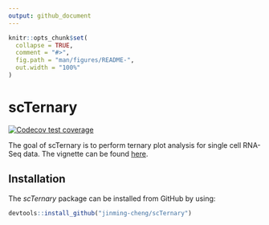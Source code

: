 ```yaml
---
output: github_document
---
```


<!-- README.md is generated from README.Rmd. Please edit that file -->

```r
knitr::opts_chunk$set(
  collapse = TRUE,
  comment = "#>",
  fig.path = "man/figures/README-",
  out.width = "100%"
)
```

# scTernary

<!-- badges: start -->
[![Codecov test coverage](https://codecov.io/gh/jinming-cheng/scTernary/branch/main/graph/badge.svg)](https://app.codecov.io/gh/jinming-cheng/scTernary?branch=main)
<!-- badges: end -->

The goal of scTernary is to perform ternary plot analysis for single cell RNA-Seq data. The vignette can be found [here](https://jinming-cheng.github.io/scTernary/articles/scTernary.html).

## Installation

The *scTernary* package can be installed from GitHub by using:

``` r
devtools::install_github("jinming-cheng/scTernary")
```


